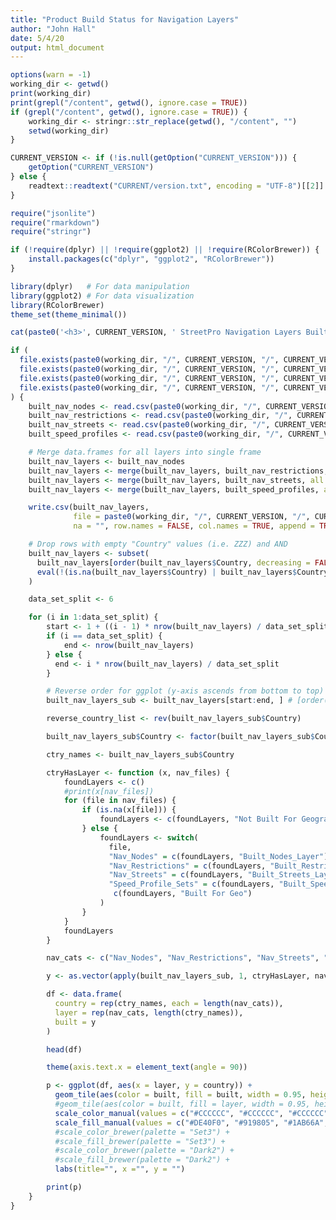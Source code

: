 ```yaml
---
title: "Product Build Status for Navigation Layers"
author: "John Hall"
date: 5/4/20
output: html_document
---
```

<div class="r-setup">

```r
options(warn = -1)
working_dir <- getwd()
print(working_dir)
print(grepl("/content", getwd(), ignore.case = TRUE))
if (grepl("/content", getwd(), ignore.case = TRUE)) {
    working_dir <- stringr::str_replace(getwd(), "/content", "")
    setwd(working_dir)
}

CURRENT_VERSION <- if (!is.null(getOption("CURRENT_VERSION"))) {
    getOption("CURRENT_VERSION")
} else {
    readtext::readtext("CURRENT/version.txt", encoding = "UTF-8")[[2]]
}

require("jsonlite")
require("rmarkdown")
require("stringr")

if (!require(dplyr) || !require(ggplot2) || !require(RColorBrewer)) {
    install.packages(c("dplyr", "ggplot2", "RColorBrewer"))
}

library(dplyr)   # For data manipulation
library(ggplot2) # For data visualization
library(RColorBrewer)
theme_set(theme_minimal())
```

</div>

```r

cat(paste0('<h3>', CURRENT_VERSION, ' StreetPro Navigation Layers Built By Country</h3>'))

if (
  file.exists(paste0(working_dir, "/", CURRENT_VERSION, "/", CURRENT_VERSION, "-sp-nav_nodes.csv")) &&
  file.exists(paste0(working_dir, "/", CURRENT_VERSION, "/", CURRENT_VERSION, "-sp-nav_restrictions.csv")) &&
  file.exists(paste0(working_dir, "/", CURRENT_VERSION, "/", CURRENT_VERSION, "-sp-nav_streets.csv")) &&
  file.exists(paste0(working_dir, "/", CURRENT_VERSION, "/", CURRENT_VERSION, "-sp-speed_profile_sets.csv"))
) {
    built_nav_nodes <- read.csv(paste0(working_dir, "/", CURRENT_VERSION, "/", CURRENT_VERSION, "-sp-nav_nodes.csv"), header = TRUE, col.names = c("Country", "Built_Nodes_Date", "Built_Nodes_Time", "Built_Nodes_Size", "Nav_Nodes"), stringsAsFactors = FALSE)
    built_nav_restrictions <- read.csv(paste0(working_dir, "/", CURRENT_VERSION, "/", CURRENT_VERSION, "-sp-nav_restrictions.csv"), header = TRUE, col.names = c("Country", "Built_Restrictions_Date", "Built_Restrictions_Time", "Built_Restrictions_Size", "Nav_Restrictions"), stringsAsFactors = FALSE)
    built_nav_streets <- read.csv(paste0(working_dir, "/", CURRENT_VERSION, "/", CURRENT_VERSION, "-sp-nav_streets.csv"), header = TRUE, col.names = c("Country", "Built_Streets_Date", "Built_Streets_Time", "Built_Streets_Size", "Nav_Streets"), stringsAsFactors = FALSE)
    built_speed_profiles <- read.csv(paste0(working_dir, "/", CURRENT_VERSION, "/", CURRENT_VERSION, "-sp-speed_profile_sets.csv"), header = TRUE, col.names = c("Country", "Built_Speeds_Date", "Built_Speeds_Time", "Built_Speeds_Size", "Speed_Profile_Sets"), stringsAsFactors = FALSE)

    # Merge data.frames for all layers into single frame
    built_nav_layers <- built_nav_nodes
    built_nav_layers <- merge(built_nav_layers, built_nav_restrictions, all = TRUE)
    built_nav_layers <- merge(built_nav_layers, built_nav_streets, all = TRUE)
    built_nav_layers <- merge(built_nav_layers, built_speed_profiles, all = TRUE)

    write.csv(built_nav_layers,
              file = paste0(working_dir, "/", CURRENT_VERSION, "/", CURRENT_VERSION, "-sp-all-layers.csv"),
              na = "", row.names = FALSE, col.names = TRUE, append = TRUE, sep = ",")

    # Drop rows with empty "Country" values (i.e. ZZZ) and AND
    built_nav_layers <- subset(
      built_nav_layers[order(built_nav_layers$Country, decreasing = FALSE), ],
      eval(!(is.na(built_nav_layers$Country) | built_nav_layers$Country=="" | built_nav_layers$Country=="AND"))
    )

    data_set_split <- 6

    for (i in 1:data_set_split) {
        start <- 1 + ((i - 1) * nrow(built_nav_layers) / data_set_split)
        if (i == data_set_split) {
            end <- nrow(built_nav_layers)
        } else {
          end <- i * nrow(built_nav_layers) / data_set_split
        }

        # Reverse order for ggplot (y-axis ascends from bottom to top)
        built_nav_layers_sub <- built_nav_layers[start:end, ] # [order((built_nav_layers[start:end, ])$Country, decreasing = TRUE), ]

        reverse_country_list <- rev(built_nav_layers_sub$Country)

        built_nav_layers_sub$Country <- factor(built_nav_layers_sub$Country, levels = reverse_country_list)

        ctry_names <- built_nav_layers_sub$Country

        ctryHasLayer <- function (x, nav_files) {
            foundLayers <- c()
            #print(x[nav_files])
            for (file in nav_files) {
                if (is.na(x[file])) {
                    foundLayers <- c(foundLayers, "Not Built For Geography")
                } else {
                    foundLayers <- switch(
                      file,
                      "Nav_Nodes" = c(foundLayers, "Built_Nodes_Layer"),
                      "Nav_Restrictions" = c(foundLayers, "Built_Restrictions_Layer"),
                      "Nav_Streets" = c(foundLayers, "Built_Streets_Layer"),
                      "Speed_Profile_Sets" = c(foundLayers, "Built_Speed_Profile_Sets"),
                       c(foundLayers, "Built For Geo")
                    )
                }
            }
            foundLayers
        }

        nav_cats <- c("Nav_Nodes", "Nav_Restrictions", "Nav_Streets", "Speed_Profile_Sets")

        y <- as.vector(apply(built_nav_layers_sub, 1, ctryHasLayer, nav_cats))

        df <- data.frame(
          country = rep(ctry_names, each = length(nav_cats)),
          layer = rep(nav_cats, length(ctry_names)),
          built = y
        )

        head(df)

        theme(axis.text.x = element_text(angle = 90))

        p <- ggplot(df, aes(x = layer, y = country)) +
          geom_tile(aes(color = built, fill = built, width = 0.95, height = 0.75), linejoin = "round", size=1) +
          #geom_tile(aes(color = built, fill = layer, width = 0.95, height = 0.75), size=1) +
          scale_color_manual(values = c("#CCCCCC", "#CCCCCC", "#CCCCCC", "#CCCCCC", "#F25E5A")) +
          scale_fill_manual(values = c("#DE40F0", "#919805", "#1AB66A", "#1F9CF3", "#F25E5A")) +
          #scale_color_brewer(palette = "Set3") +
          #scale_fill_brewer(palette = "Set3") +
          #scale_color_brewer(palette = "Dark2") +
          #scale_fill_brewer(palette = "Dark2") +
          labs(title="", x ="", y = "")

        print(p)
    }
}
```